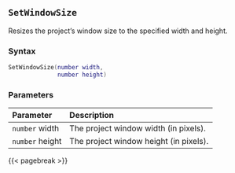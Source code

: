 ## `SetWindowSize` {#batch-setwindowsize}

Resizes the project's window size to the specified width and height.

### Syntax {-}

``` .lua
SetWindowSize(number width,
              number height)
```

### Parameters {-}

**Parameter** | **Description**
| :--  | :-- |
`number` width  | The project window width (in pixels).
`number` height | The project window height (in pixels).

{{< pagebreak >}}